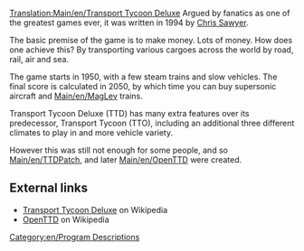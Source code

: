 [[Translation:Main/en/Transport Tycoon Deluxe]]
Argued by fanatics as one of the greatest games ever, it was written in 1994 by [http://www.chrissawyer.com Chris Sawyer].

The basic premise of the game is to make money. Lots of money.
How does one achieve this? By transporting various cargoes across the world by road, rail, air and sea.

The game starts in 1950, with a few steam trains and slow vehicles. The final score is calculated in 2050, by which time you can buy supersonic aircraft and [[Main/en/MagLev]] trains.

Transport Tycoon Deluxe (TTD) has many extra features over its predecessor, Transport Tycoon (TTO), including an additional three different climates to play in and more vehicle variety.

However this was still not enough for some people, and so [[Main/en/TTDPatch]], and later [[Main/en/OpenTTD]] were created.

==External links==
* [http://www.wikipedia.org/wiki/Transport_Tycoon Transport Tycoon Deluxe] on Wikipedia
* [http://www.wikipedia.org/wiki/OpenTTD OpenTTD] on Wikipedia
[[Category:en/Program Descriptions]]